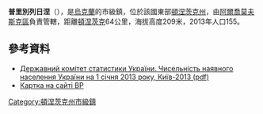 {{no footnotes|time=2015-09-14T09:20:26+00:00}}
{{coord|48|15|9|N|38|19|7|E|scale:100000|display=title}}

'''普里別列日涅'''（{{lang-uk|Прибережне}}），是[[烏克蘭|烏克蘭]]的市級鎮，位於該國東部[[頓涅茨克州|頓涅茨克州]]，由[[阿爾喬莫夫斯克區|阿爾喬莫夫斯克區]]負責管轄，距離[[頓涅茨克|頓涅茨克]]64公里，海拔高度209米，2013年人口155。

==參考資料==
*[http://www.ukrstat.gov.ua/druk/publicat/kat_u/2013/sb/06_13/sb_nnas_2012.zip Державний комітет статистики України. Чисельність наявного населення України на 1 січня 2013 року, Київ-2013 (pdf)] {{Wayback|url=http://www.ukrstat.gov.ua/druk/publicat/kat_u/2013/sb/06_13/sb_nnas_2012.zip |date=20181115124447 }}
* [http://w1.c1.rada.gov.ua/pls/z7502/A005?rdat1=23.04.2012&rf7571=42750 Картка на сайті ВР]{{dead link|date=2018年3月 |bot=InternetArchiveBot |fix-attempted=yes }}

{{DEFAULTSORT:Прибережне}}
[[Category:頓涅茨克州市級鎮|Category:頓涅茨克州市級鎮]]


{{Donetsk-geo-stub}}